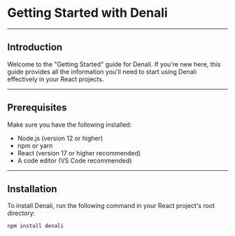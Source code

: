 
<Meta title="Getting Started" />

# Getting Started with Denali

---

## Introduction

Welcome to the "Getting Started" guide for Denali. If you're new here, this guide provides all the information you'll need to start using Denali effectively in your React projects.

---

## Prerequisites

Make sure you have the following installed:

- Node.js (version 12 or higher)
- npm or yarn
- React (version 17 or higher recommended)
- A code editor (VS Code recommended)

---

## Installation

To install Denali, run the following command in your React project's root directory:

```bash
npm install denali